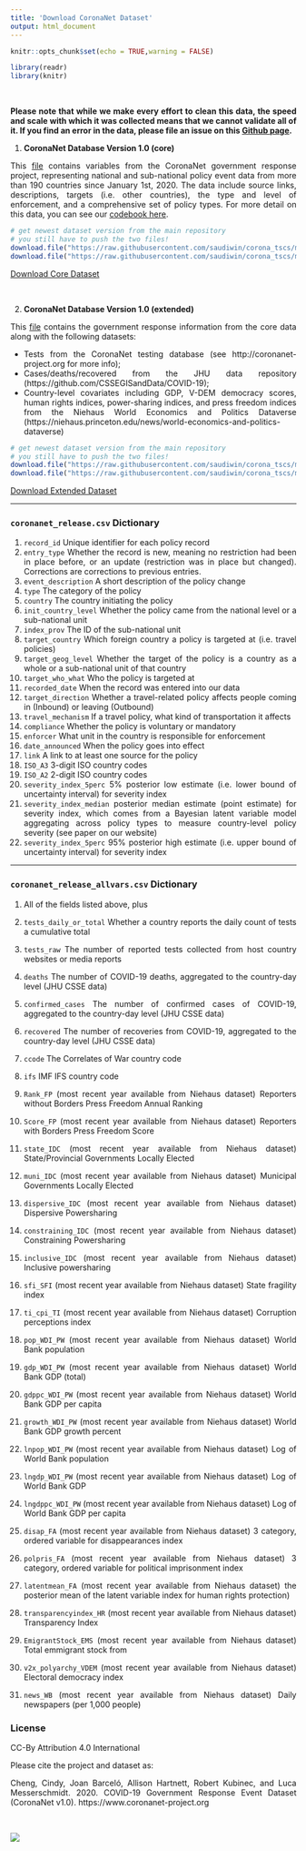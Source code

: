 ```yaml
---
title: 'Download CoronaNet Dataset'
output: html_document
---
```


```r
knitr::opts_chunk$set(echo = TRUE,warning = FALSE)

library(readr)
library(knitr)
```
<style>
body {
text-align: justify}
</style>

<br>

**Please note that while we make every effort to clean this data, the speed and scale with which it was collected means that we cannot validate all of it. If you find an error in the data, please file an issue on this [Github page](https://github.com/saudiwin/corona_tscs/issues).**  

1. **CoronaNet Database Version 1.0 (core)**

This [file](https://github.com/saudiwin/corona_tscs/tree/master/data/CoronaNet/coronanet_release.csv) contains variables from the CoronaNet government response project, representing national and sub-national policy event data from more than 190 countries since January 1st, 2020. The data include source links, descriptions, targets (i.e. other countries), the type and level of enforcement, and a comprehensive set of policy types. For more detail on this data, you can see our [codebook here](data/codebook/CoronaNet_Codebook.pdf).  

```r
# get newest dataset version from the main repository
# you still have to push the two files!
download.file("https://raw.githubusercontent.com/saudiwin/corona_tscs/master/data/CoronaNet/coronanet_release.csv", "./data/coronanet_release.csv")
download.file("https://raw.githubusercontent.com/saudiwin/corona_tscs/master/data/CoronaNet/coronanet_release.csv", "./docs/data/coronanet_release.csv")
```

<div class="text-center">
<a href="http://coronanet-project.org/data/coronanet_release.csv" download="coronanet_release.csv" role="button" class="btn btn-primary">Download Core Dataset</a>
</div>
<br>

2. **CoronaNet Database Version 1.0 (extended)**

This [file](https://github.com/saudiwin/corona_tscs/tree/master/data/CoronaNet/coronanet_release_allvars.csv) contains the government response information from the core data along with the following datasets:

  * Tests from the CoronaNet testing database (see http://coronanet-project.org for more info);
  * Cases/deaths/recovered from the JHU data repository (https://github.com/CSSEGISandData/COVID-19);
  * Country-level covariates including GDP, V-DEM democracy scores, human rights indices, power-sharing indices, and press freedom indices from the Niehaus World Economics and Politics Dataverse (https://niehaus.princeton.edu/news/world-economics-and-politics-dataverse)  

```r
# get newest dataset version from the main repository
# you still have to push the two files!
download.file("https://raw.githubusercontent.com/saudiwin/corona_tscs/master/data/CoronaNet/coronanet_release_allvars.csv", "./data/coronanet_release_allvars.csv")
download.file("https://raw.githubusercontent.com/saudiwin/corona_tscs/master/data/CoronaNet/coronanet_release_allvars.csv", "./docs/data/coronanet_release_allvars.csv")
```

<div class="text-center">
<a href="http://coronanet-project.org/data/coronanet_release_allvars.csv" download="coronanet_release_allvars.csv" role="button" class="btn btn-primary">Download Extended Dataset</a>
</div>

***

### `coronanet_release.csv` Dictionary {-}

1. `record_id` Unique identifier for each policy record
2. `entry_type` Whether the record is new, meaning no restriction had been in place before, or an update (restriction was in place but changed). Corrections are corrections to previous entries.
3. `event_description` A short description of the policy change
4. `type` The category of the policy
5. `country` The country initiating the policy
6. `init_country_level` Whether the policy came from the national level or a sub-national unit
7. `index_prov` The ID of the sub-national unit
8. `target_country` Which foreign country a policy is targeted at (i.e. travel policies)
9. `target_geog_level` Whether the target of the policy is a country as a whole or a sub-national unit of that country
10. `target_who_what` Who the policy is targeted at
11. `recorded_date` When the record was entered into our data 
12. `target_direction` Whether a travel-related policy affects people coming in (Inbound) or leaving (Outbound)
13. `travel_mechanism` If a travel policy, what kind of transportation it affects
14. `compliance` Whether the policy is voluntary or mandatory
15. `enforcer` What unit in the country is responsible for enforcement
16. `date_announced` When the policy goes into effect
17. `link` A link to at least one source for the policy
18. `ISO_A3` 3-digit ISO country codes
19. `ISO_A2` 2-digit ISO country codes
20. `severity_index_5perc` 5% posterior low estimate (i.e. lower bound of uncertainty interval) for severity index
21. `severity_index_median` posterior median estimate (point estimate) for severity index, which comes from a Bayesian latent variable model aggregating across policy types to measure country-level policy severity (see paper on our website)
22. `severity_index_5perc` 95% posterior high estimate (i.e. upper bound of uncertainty interval) for severity index

***
### `coronanet_release_allvars.csv`  Dictionary {-}

1. All of the fields listed above, plus
2. `tests_daily_or_total` Whether a country reports the daily count of tests a cumulative total
3. `tests_raw` The number of reported tests collected from host country websites or media reports
4. `deaths` The number of COVID-19 deaths, aggregated to the country-day level (JHU CSSE data)
5. `confirmed_cases` The number of confirmed cases of COVID-19, aggregated to the country-day level (JHU CSSE data)
6. `recovered` The number of recoveries from COVID-19,  aggregated to the country-day level (JHU CSSE data)
7. `ccode` The Correlates of War country code
8. `ifs` IMF IFS country code

9. `Rank_FP` (most recent year available from Niehaus dataset) Reporters without Borders Press Freedom Annual Ranking
10. `Score_FP` (most recent year available from Niehaus dataset) Reporters with Borders Press Freedom Score
11. `state_IDC` (most recent year available from Niehaus dataset) State/Provincial Governments Locally Elected
12. `muni_IDC` (most recent year available from Niehaus dataset) Municipal Governments Locally Elected
13. `dispersive_IDC` (most recent year available from Niehaus dataset) Dispersive Powersharing 
14. `constraining_IDC` (most recent year available from Niehaus dataset) Constraining Powersharing 
15. `inclusive_IDC` (most recent year available from Niehaus dataset) Inclusive powersharing 
16. `sfi_SFI` (most recent year available from Niehaus dataset) State fragility index
17. `ti_cpi_TI` (most recent year available from Niehaus dataset) Corruption perceptions index
18. `pop_WDI_PW` (most recent year available from Niehaus dataset) World Bank population
19. `gdp_WDI_PW` (most recent year available from Niehaus dataset) World Bank GDP (total)
20. `gdppc_WDI_PW` (most recent year available from Niehaus dataset) World Bank GDP per capita
21. `growth_WDI_PW` (most recent year available from Niehaus dataset) World Bank GDP growth percent
22. `lnpop_WDI_PW` (most recent year available from Niehaus dataset) Log of World Bank population
23. `lngdp_WDI_PW` (most recent year available from Niehaus dataset) Log of World Bank GDP
24. `lngdppc_WDI_PW` (most recent year available from Niehaus dataset) Log of World Bank GDP per capita
25. `disap_FA` (most recent year available from Niehaus dataset) 3 category, ordered variable for disappearances index
26. `polpris_FA` (most recent year available from Niehaus dataset) 3 category, ordered variable for political imprisonment index
27. `latentmean_FA` (most recent year available from Niehaus dataset) the posterior mean of the latent variable index for human rights protection)
28. `transparencyindex_HR` (most recent year available from Niehaus dataset) Transparency Index
29. `EmigrantStock_EMS` (most recent year available from Niehaus dataset) Total emmigrant stock from
30. `v2x_polyarchy_VDEM` (most recent year available from Niehaus dataset) Electoral democracy index
31. `news_WB` (most recent year available from Niehaus dataset) Daily newspapers (per 1,000 people)
    

### License {-}

CC-By Attribution 4.0 International

Please cite the project and dataset as:

Cheng, Cindy, Joan Barceló, Allison Hartnett, Robert Kubinec, and Luca Messerschmidt. 2020. COVID-19 Government Response Event Dataset (CoronaNet v1.0). https://www.coronanet-project.org

<br>

![](img/header.png)
